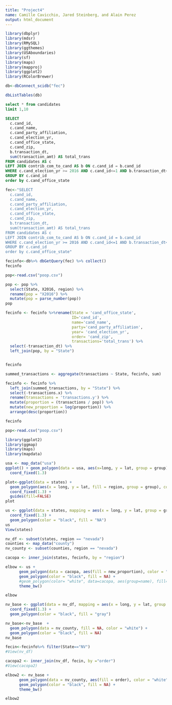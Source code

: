 ```yaml
---
title: "Project4"
name: Camille Cavicchio, Jared Steinberg, and Alain Perez
output: html_document
---
```


```r
library(dbplyr)
library(mdsr)
library(RMySQL)
library(ggthemes)
library(USAboundaries)
library(sf)
library(maps)
library(mapproj)
library(ggplot2)
library(RColorBrewer)
```

```r
db<-dbConnect_scidb("fec")
```

```r
dbListTables(db)
```
```sql
select * from candidates
limit 1,10
```

```sql
SELECT
  c.cand_id,
  c.cand_name,
  c.cand_party_affiliation,
  c.cand_election_yr,
  c.cand_office_state,
  c.cand_zip,
  b.transaction_dt, 
  sum(transaction_amt) AS total_trans
FROM candidates AS c 
LEFT JOIN contrib_com_to_cand AS b ON c.cand_id = b.cand_id 
WHERE c.cand_election_yr >= 2016 AND c.cand_id<=1 AND b.transaction_dt<=1
GROUP BY c.cand_id
order by c.cand_office_state
```

```r
fec<-"SELECT
  c.cand_id,
  c.cand_name,
  c.cand_party_affiliation,
  c.cand_election_yr,
  c.cand_office_state,
  c.cand_zip,
  b.transaction_dt, 
  sum(transaction_amt) AS total_trans
FROM candidates AS c 
LEFT JOIN contrib_com_to_cand AS b ON c.cand_id = b.cand_id 
WHERE c.cand_election_yr >= 2016 AND c.cand_id<=1 AND b.transaction_dt<=1
GROUP BY c.cand_id
order by c.cand_office_state"
```


```r
fecinfo<-db%>% dbGetQuery(fec) %>% collect()
fecinfo
```

```r
pop<-read.csv("poop.csv")

pop <- pop %>%
  select(State, X2016, region) %>%
  rename(pop = "X2016") %>%
  mutate(pop = parse_number(pop))
pop

```

```r

fecinfo <- fecinfo %>%rename(State = 'cand_office_state',
                             ID='cand_id',
                             name='cand_name',
                             party='cand_party_affiliation',
                             year= 'cand_election_yr',
                             order= 'cand_zip',
                             transactions='total_trans') %>%
  select(-transaction_dt) %>%
  left_join(pop, by = "State")


fecinfo
```

```r
summed_transactions <- aggregate(transactions ~ State, fecinfo, sum)

fecinfo <- fecinfo %>%
  left_join(summed_transactions, by = "State") %>%
  select(-transactions.x) %>%
  rename(transactions = 'transactions.y') %>%
  mutate(proportion = (transactions / pop)) %>%
  mutate(new_proportion = log(proportion)) %>%
  arrange(desc(proportion))

fecinfo

pop<-read.csv("poop.csv")

```


```r
library(ggplot2)
library(ggmap)
library(maps)
library(mapdata)

usa <- map_data("usa") 
ggplot() + geom_polygon(data = usa, aes(x=long, y = lat, group = group)) + 
  coord_fixed(1.3)
```

```r
plot<-ggplot(data = states) + 
  geom_polygon(aes(x = long, y = lat, fill = region, group = group), color = "black") + 
  coord_fixed(1.3) +
  guides(fill=FALSE)
plot

us <- ggplot(data = states, mapping = aes(x = long, y = lat, group = group)) + 
  coord_fixed(1.3) + 
  geom_polygon(color = "black", fill = "NA")
us
View(states)
```

```r
nv_df <- subset(states, region == "nevada")
counties <- map_data("county")
nv_county <- subset(counties, region == "nevada")
```


 
```r

cacopa <- inner_join(states, fecinfo, by = "region")

elbow <- us + 
      geom_polygon(data = cacopa, aes(fill = new_proportion), color = "white") +
      geom_polygon(color = "black", fill = NA) +
      #geom_polygon(color= "white", data=cacopa, aes(group=name), fill=NA)+
      theme_bw() 

elbow
```
```r

nv_base <- ggplot(data = nv_df, mapping = aes(x = long, y = lat, group = group)) + 
  coord_fixed(1.3) + 
  geom_polygon(color = "black", fill = "gray")

nv_base<-nv_base  + 
  geom_polygon(data = nv_county, fill = NA, color = "white") +
  geom_polygon(color = "black", fill = NA)
nv_base

fecin<-fecinfo%>% filter(State=="NV")
#View(nv_df)

cacopa2 <- inner_join(nv_df, fecin, by ="order")
#View(cacopa2)

elbow2 <- nv_base + 
      geom_polygon(data = nv_county, aes(fill = order), color = "white") +
      geom_polygon(color = "black", fill = NA) +
      theme_bw() 

elbow2

```

